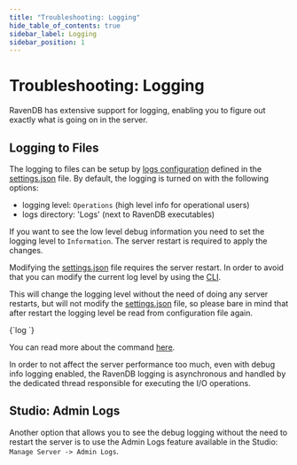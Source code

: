 ```yaml
---
title: "Troubleshooting: Logging"
hide_table_of_contents: true
sidebar_label: Logging
sidebar_position: 1
---
```



# Troubleshooting: Logging

RavenDB has extensive support for logging, enabling you to figure out exactly what is going on in the server.

## Logging to Files

The logging to files can be setup by [logs configuration](../../server/configuration/logs-configuration.mdx) defined in the [settings.json](../configuration/configuration-options.mdx#json) file. By default, the logging
is turned on with the following options:

- logging level: `Operations` (high level info for operational users)
- logs directory: 'Logs' (next to RavenDB executables)

If you want to see the low level debug information you need to set the logging level to `Information`. The server restart is required to apply the changes.

<Admonition type="note" title="RavenCLI" id="ravencli" href="#ravencli">

Modifying the [settings.json](../configuration/configuration-options.mdx#json) file requires the server restart. In order to avoid that you can modify the current log level by using the [CLI](../../server/administration/cli.mdx). 

This will change the logging level without the need of doing any server restarts, but will not modify the [settings.json](../configuration/configuration-options.mdx#json) file, so please bare in mind that after restart the logging level be read from configuration file again.

<TabItem value="plain" label="plain">
<CodeBlock language="plain">
{`log <on|off|http-on|http-off|none|operations|information>
`}
</CodeBlock>
</TabItem>

You can read more about the command [here](../../server/administration/cli.mdx#log).

</Admonition>

<Admonition type="note" title="Async log" id="async-log" href="#async-log">

In order to not affect the server performance too much, even with debug info logging enabled, the RavenDB logging is asynchronous and 
handled by the dedicated thread responsible for executing the I/O operations.

</Admonition>



## Studio: Admin Logs

Another option that allows you to see the debug logging without the need to restart the server is to use the Admin Logs feature available in the Studio: `Manage Server -> Admin Logs`.




